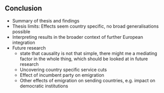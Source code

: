 ## Conclusion
- Summary of thesis and findings
- Thesis limits: Effects seem country specific, no broad generalisations possible
- Interpreting results in the broader context of further European integration
- Future research
	- state that causality is not that simple, there might me a mediating factor in the whole thing, which should be looked at in future research
	- Uncovering country specific service cuts
	- Effect of incumbent party on emigration
	- Other effects of emigration on sending countries, e.g. impact on democratic institutions
